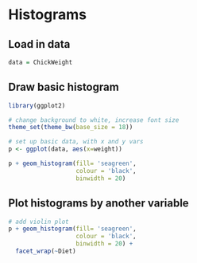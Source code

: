 Histograms
========================================================

Load in data
-------------
```r
data = ChickWeight
```

Draw basic histogram
----------------------
```r
library(ggplot2)

# change background to white, increase font size
theme_set(theme_bw(base_size = 18)) 

# set up basic data, with x and y vars
p <- ggplot(data, aes(x=weight))

p + geom_histogram(fill= 'seagreen', 
                   colour = 'black',
                   binwidth = 20)
```

Plot histograms by another variable
----------------------
```r
# add violin plot
p + geom_histogram(fill= 'seagreen', 
                   colour = 'black',
                   binwidth = 20) +
  facet_wrap(~Diet)
```
